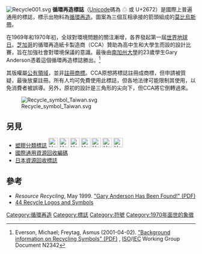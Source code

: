 {{noteTA
|1=zh-hans:塑料; zh-hant:塑膠;
}}
[[File:Recycle001.svg|thumb]]
{{Expand|time=2009-12-9}}
'''循環再造標誌'''（[[Unicode|Unicode]]碼為 ♲ 或 U+2672）是國際上普遍通用的標誌，標示出物料為[[循環再造|循環再造]]。圖案為三個互相承接的箭頭組成的[[莫比烏斯帶|莫比烏斯帶]]。

在1969年和1970年初，全球對環境問題的關注漸增，各界發起第一屆[[世界地球日|世界地球日]]。[[芝加哥|芝加哥]]的循環再造紙卡製造商{{tsl|en|Container Corporation of America|Container Corporation of America}}（CCA）贊助為高中生和大學生而設的設計比賽，旨在加強社會對環境保議的意識。最後由[[南加州大學|南加州大學]]的23歲學生Gary Anderson憑着這個循環再造標誌勝出。<ref>Everson, Michael; Freytag, Asmus (2001-04-02). [http://anubis.dkuug.dk/JTC1/SC2/WG2/docs/n2342.pdf "Background information on Recycling Symbols" (PDF)] {{webarchive|url=https://web.archive.org/web/20070628000657/http://anubis.dkuug.dk/JTC1/SC2/WG2/docs/n2342.pdf |date=2007-06-28 }}, [[ISO|ISO]]/[[IEC|IEC]] Working Group Document N2342</ref>

其版權屬[[公有領域|公有領域]]，並非[[註冊商標|註冊商標]]。CCA原想將標誌註冊成商標，但申請被質疑，最後放棄註冊。所有人均可免費使用此標誌，但各地法律可能限制其使用，以免消費者被誤導。另外，原初的設計是三角形的尖向下，但CCA將它倒轉過來。

[[File:Recycle_symbol_Taiwan.svg|thumb]]

==另見==
*[[塑膠分類標誌|塑膠分類標誌]] [[File:U+2673_DejaVu_Sans.svg|25px]] [[File:U+2674_DejaVu_Sans.svg|25px]] [[File:U+2675_DejaVu_Sans.svg|25px]] [[File:U+2676_DejaVu_Sans.svg|25px]] [[File:U+2677_DejaVu_Sans.svg|25px]] [[File:U+2678_DejaVu_Sans.svg|25px]] [[File:U+2679_DejaVu_Sans.svg|25px]]
*[[國際通用資源回收編碼|國際通用資源回收編碼]]
*[[日本資源回收標誌|日本資源回收標誌]]

==參考==
<references />
*  ''Resource Recycling'', May 1999. [https://web.archive.org/web/20070928100102/http://www.afandpa.org/Content/NavigationMenu/Environment_and_Recycling/Recycling/Recycling_Resources/GaryAndersonFound.pdf "Gary Anderson Has Been Found!" (PDF)]
* [https://web.archive.org/web/20080326193209/http://logoblink.com/2008/03/15/44-recycle-logos/ 44 Recycle Logos and Symbols]

[[Category:循環再造|Category:循環再造]]
[[Category:標誌|Category:標誌]]
[[Category:符號|Category:符號]]
[[Category:1970年面世的象徵|Category:1970年面世的象徵]]